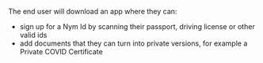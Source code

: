 The end user will download an app where they can:

- sign up for a Nym Id by scanning their passport, driving license or other valid ids
- add documents that they can turn into private versions, for example a Private COVID Certificate
